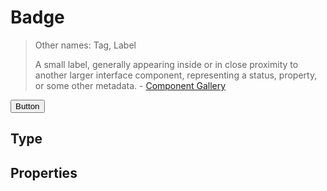 

<Meta
  title="Components/Badge"
  component={Badge}
/>


# Badge

> Other names: Tag, Label
>
> A small label, generally appearing inside or in close proximity to another larger interface component, representing a status, property, or some other metadata. - [Component Gallery](https://component.gallery/components/badge/)

<Canvas>
  <Story name="Avatar">
    <Badge count={1}>
      <Avatar />
    </Badge>
  </Story>
  <Story name="Button">
    <Badge count={2}>
      <Button>Button</Button>
    </Badge>
  </Story>
</Canvas>

## Type

<Canvas>
  <Story name="Type Primary">
    <Badge type="primary" count={1}>
      <Avatar />
    </Badge>
  </Story>
  <Story name="Type Secondary">
    <Badge type="secondary" count={1}>
      <Avatar />
    </Badge>
  </Story>
  <Story name="Type Warning">
    <Badge type="warning" count={1}>
      <Avatar />
    </Badge>
  </Story>
  <Story name="Type Danger">
    <Badge type="danger" count={1}>
      <Avatar />
    </Badge>
  </Story>
</Canvas>

## Properties

<ArgsTable />